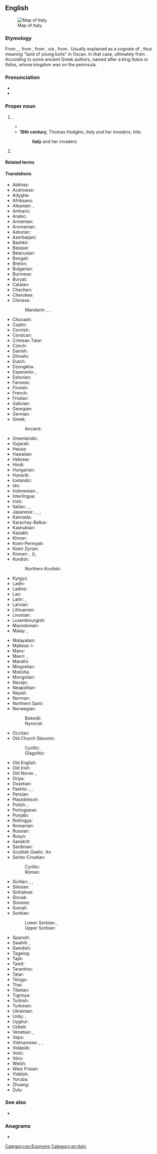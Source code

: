 ==English==
{{wikipedia}}
[[File:Italy Physiography.jpg|thumb|Map of Italy.]]

===Etymology===
From {{inh|en|enm|Italy}}, {{m|enm|Italie}}, from {{inh|en|ang|Italia|t=Italy}}, from {{der|en|la|Italia|t=Italy}}, via {{der|en|grc|Ῑ̓ταλίᾱ|}}, from {{der|en|osc|𐌅𐌝𐌕𐌄𐌋𐌉𐌞}}. Usually explained as a cognate of {{m|la|vitulus|t=calf}}, thus meaning "land of young bulls" in Oscan. In that case, ultimately from {{der|en|ine-pro|*wet-||year}}. According to some ancient Greek authors, named after a king ''Italus'' or ''Italos'', whose kingdom was on the peninsula.

===Pronunciation===
* {{IPA|en|/ˈɪtəli/}}
* {{audio|en|En-us-Italy.ogg|Audio (US)}}

===Proper noun===
{{en-proper noun}}

# {{senseid|en|Q38}}{{place|en|country|in southern|cont/Europe|official=Italian Republic}}.
#* {{quote-book|en|year=1868|author=E. S. G. S.|title=Italy and her capital|page=170|passage=Rome is the heart of '''Italy''' [...]. She was, is, and must ever be, her capital.}}
#* '''19th century''', Thomas Hodgkin, ''Italy and her invaders'', title:
#*: '''Italy''' and her invaders
# {{synonym of|en|Apennine Peninsula}}

====Related terms====
{{rel4
|en|Italian
|Italianate
|{{l|en|Italianise}}, {{l|en|Italianize}}
|{{l|en|Italianisation}}, {{l|en|Italianization}}
|Italic
|Italish
|Italo-
|Italophile
}}

====Translations====
{{trans-top|id=Q38|European country}}
* Abkhaz: {{t|ab|Италиа}}
* Acehnese: {{t|ace|Itali}}
* Adyghe: {{t|ady|Италие}}
* Afrikaans: {{t+|af|Italië}}
* Albanian: {{t|sq|Itali|f}}, {{t+|sq|Italia|f}}
* Amharic: {{t|am|ጣልያን|sc=Ethi}}
* Arabic: {{t|ar|إِيطَالِيَا|f}}
* Armenian: {{t+|hy|Իտալիա}}
* Aromanian: {{t|rup|Italia}}
* Asturian: {{t+|ast|Italia|f}}
* Azerbaijani: {{t+|az|İtaliya}}
* Bashkir: {{t|ba|Италия|sc=Cyrl}}
* Basque: {{t+|eu|Italia}}
* Belarusian: {{t|be|Іта́лія|f}}
* Bengali: {{t+|bn|ইতালি}}
* Breton: {{t+|br|Italia}}
* Bulgarian: {{t+|bg|Ита́лия|f}}
* Burmese: {{t|my|အီတလီ|sc=Mymr}}
* Buryat: {{t|bua|Итали}}
* Catalan: {{t+|ca|Itàlia|f}}
* Chechen: {{t|ce|Итали}}
* Cherokee: {{t|chr|ᎢᏔᎵᏱ|sc=Cher}}
* Chinese:
*: Mandarin: {{t+|cmn|意大利|tr=Yìdàlì|sc=Hani}}, {{t+|cmn|義大利|sc=Hani}}, {{t+|cmn|义大利|tr=Yìdàlì|sc=Hani}} {{q|dated}}
* Chuvash: {{t|cv|Итали|sc=Cyrl}}
* Coptic: {{t|cop|ϯϩⲩⲧⲁⲗⲓⲁ|f}}
* Cornish: {{t|kw|Itali|f}}
* Corsican: {{t|co|Italia|f}}
* Crimean Tatar: {{t|crh|İtaliya}}
* Czech: {{t+|cs|Itálie|f}}
* Danish: {{t+|da|Italien}}
* Dhivehi: {{t|dv|އިޓަލީވިލާތް|sc=Thaa}}
* Dutch: {{t+|nl|Italië}}
* Dzongkha: {{t|dz|ཨི་ཊ་ལི་|sc=Tibt}}
* Esperanto: {{t+|eo|Italio}}, {{t+|eo|Italujo}}
* Estonian: {{t+|et|Itaalia}}
* Faroese: {{t|fo|Italia|n}}
* Finnish: {{t+|fi|Italia}}
* French: {{t+|fr|Italie|f}}
* Friulian: {{t|fur|Italie|f}}
* Galician: {{t+|gl|Italia|f}}
* Georgian: {{t+|ka|იტალია|sc=Geor}}
* German: {{t+|de|Italien|n}}
* Greek: {{t+|el|Ιταλία|f}}
*: Ancient: {{t|grc|Ἰταλία|f}}
* Greenlandic: {{t|kl|Italia}}
* Gujarati: {{t|gu|ઈટલી|sc=Gujr}}
* Hausa: {{t|ha|Italiya}}
* Hawaiian: {{t|haw|ʻĪkālia}}
* Hebrew: {{t+|he|אִיטַלְיָה|f|tr=itáliya}}
* Hindi: {{t+|hi|इटली}}
* Hungarian: {{t+|hu|Olaszország}}
* Hunsrik: {{t|hrx|Italje|n}}
* Icelandic: {{t+|is|Ítalía|f}}
* Ido: {{t+|io|Italia}}
* Indonesian: {{t+|id|Itali}}, {{t+|id|Italia}}
* Interlingua: {{t+|ia|Italia}}
* Irish: {{t|ga|Iodáil|f|alt=An Iodáil}}
* Italian: {{t+|it|Italia|f}}, {{t|it|Stivale|m}}, {{t|it|bel paese|m}}
* Japanese: {{t+|ja|イタリア|tr=Itaria}}, {{t+|ja|伊太利亜|tr=イタリア, Itaria}} {{qualifier|obsolete}}, {{t|ja|イタリー|tr=Itarī}}, {{t+|ja|伊太利|tr=イタリー, Itarī}} {{qualifier|obsolete}}
* Kannada: {{t+|kn|ಇಟಲಿ|sc=Knda}}
* Karachay-Balkar: {{t|krc|Италия|sc=Cyrl}}
* Kashubian: {{t|csb|Italskô|n}}
* Kazakh: {{t|kk|Италия|sc=Cyrl}}
* Khmer: {{t+|km|អ៊ីតាលី}}
* Komi-Permyak: {{t|koi|Италия}}
* Komi-Zyrian: {{t|kpv|Италия}}
* Korean: {{t+|ko|^이탈리아}}, {{t+|ko|^이태리}} ({{t+|ko|伊太利|sc=Hani}}), {{t+|ko|^이딸리아}} {{qualifier|North Korea}}
* Kurdish:
*: Northern Kurdish: {{t+|kmr|Îtalya}}
* Kyrgyz: {{t+|ky|Италия|sc=Cyrl}}
* Ladin: {{t|lld|Talia|f}}
* Ladino: {{t-needed|lad}}
* Lao: {{t+|lo|ອິຕາລີ}}
* Latin: {{t+|la|Ītalia|f}}, {{t+|la|Latina}}
* Latvian: {{t+|lv|Itālija|f}}
* Lithuanian: {{t+|lt|Italija|f}}
* Livonian: {{t|liv|Itāļmō}}
* Luxembourgish: {{t+|lb|Italien|n}}
* Macedonian: {{t+|mk|Ита́лија|f}}
* Malay: {{t|ms|Itali}}, {{t|ms|Italia}}
{{trans-mid}}
* Malayalam: {{t|ml|ഇറ്റലി|sc=Mlym}}
* Maltese: l-{{t|mt|Italja|f}}
* Manx: {{t|gv|Iddaal|f|alt=Yn Iddaal}}
* Maori: {{t|mi|Itāria}}, {{t|mi|itari}}
* Marathi: {{t|mr|इटली|sc=Deva}}
* Mingrelian: {{t|xmf|იტალია}}
* Moksha: {{t|mdf|Италие}}
* Mongolian: {{t+|mn|Итали|sc=Cyrl}}
* Navajo: {{t|nv|Doohatsʼíí Yátiʼ Dineʼé Bikéyah}}
* Neapolitan: {{t|nap|Italia|f}}
* Nepali: {{t|ne|इटली|sc=Deva}}
* Norman: {{t|nrf|Italie|f}}
* Northern Sami: {{t|se|Itália}}
* Norwegian:
*: Bokmål: {{t+|nb|Italia}}
*: Nynorsk: {{t+|nn|Italia}}
* Occitan: {{t+|oc|Itàlia|f}}
* Old Church Slavonic:
*: Cyrillic: {{t|cu|Италїꙗ|f|sc=Cyrs}}
*: Glagolitic: {{t|cu|Ⰻⱅⰰⰾⰻⰰ|sc=Glag}}
* Old English: {{t|ang|Italia|f}}
* Old Irish: {{t|sga|Etáil|f}}
* Old Norse: {{t|non|Ítalía|f}}, {{t|non|Ítalíaland|n}}
* Oriya: {{t|or|ଇଟାଲୀ|sc=Orya}}
* Ossetian: {{t|os|Итали|sc=Cyrl}}
* Pashto: {{t|ps|ايتاليا|f|tr=itāliyā}}, {{t|ps|ايټالي|f|tr=íṭāli}}, {{t|ps|ايټاليا|f|tr=iṭālyá}}
* Persian: {{t+|fa|ایتالیا|tr=itâliyâ|sc=fa-Arab}}
* Plautdietsch: {{t+|pdt|Italien|f}}
* Polish: {{t+|pl|Włochy|p}}, {{t+|pl|Italia|f}} {{qualifier|rare}}
* Portuguese: {{t+|pt|Itália|f}}
* Punjabi: {{t|pa|ਇਟਲੀ|sc=Guru}}
* Rohingya: {{t|rhg|Itali}}
* Romanian: {{t+|ro|Italia|f}}
* Russian: {{t+|ru|Ита́лия|f}}
* Rusyn: {{t|rue|Іта́лія|f|sc=Cyrl}}
* Sanskrit: {{t|sa|इटली}}
* Sardinian: {{t|sc|Itàlia}}
* Scottish Gaelic: An {{t|gd|Eadailt|f}}
* Serbo-Croatian:
*: Cyrillic: {{t|sh|Италија|f|sc=Cyrl}}
*: Roman: {{t+|sh|Italija|f}}
* Sicilian: {{t+|scn|Italia|f}}, {{t|scn|Talia|f}}, {{t|scn|Tàlia|f}}
* Silesian: {{t|szl|Italijo|f}}
* Sinhalese: {{t|si|ඉතාලිය|sc=Sinh}}
* Slovak: {{t+|sk|Taliansko|n}}
* Slovene: {{t+|sl|Itálija|f}}
* Somali: {{t|so|Talyaaniga}}
* Sorbian:
*: Lower Sorbian: {{t|dsb|Włoska|f}}, {{t|dsb|Italska|f}}
*: Upper Sorbian: {{t|hsb|Italska|f}}
* Spanish: {{t+|es|Italia|f}}
* Swahili: {{t|sw|Italia}}, {{t|sw|Uitali}}
* Swedish: {{t+|sv|Italien}}
* Tagalog: {{t|tl|Italya}}
* Tajik: {{t|tg|Итолиё|sc=Cyrl}}
* Tamil: {{t+|ta|இத்தாலி}}
* Tarantino: {{t|roa-tar|Itaglie}}
* Tatar: {{t|tt|Италия|sc=Cyrl}}
* Telugu: {{t+|te|ఇటలీ}}
* Thai: {{t+|th|อิตาลี}}
* Tibetan: {{t|bo|ཨི་ཏ་ལི|sc=Tibt}}
* Tigrinya: {{t|ti|ኢጣልያ}}
* Turkish: {{t+|tr|İtalya}}
* Turkmen: {{t|tk|Italiýa}}
* Ukrainian: {{t+|uk|Іта́лія|f}}
* Urdu: {{t|ur|اطالیہ|tr=itāliyah|m}}, {{t|ur|اٹلی|m|tr=iṭalī}}
* Uyghur: {{t|ug|ئىتالىيە|sc=ug-Arab}}
* Uzbek: {{t+|uz|Italiya}}
* Venetian: {{t|vec|Itałia|f}}, {{t|vec|Tałia}}
* Veps: {{t|vep|Italii}}
* Vietnamese: {{t+|vi|Ý}}, {{t|vi|Ý Đại Lợi}}, {{t|vi|[[nước]] [[Ý]]}}
* Volapük: {{t+|vo|Litaliyän}}
* Votic: {{t-needed|vot}}
* Võro: {{t-needed|vro}}
* Welsh: {{t+|cy|Eidal|f|alt=yr Eidal}}
* West Frisian: {{t+|fy|Itaalje}}
* Yiddish: {{t|yi|איטאַליע|f}}
* Yoruba: {{t|yo|Itálíà}}
* Zhuang: {{t|za|Yidali}}
* Zulu: {{t|zu|ITaliya}}
{{trans-bottom}}

===See also===
* {{list:countries of Europe/en}}

===Anagrams===
* {{anagrams|en|a=ailty|-ality|laity}}

[[Category:en:Exonyms]]
[[Category:en:Italy]]